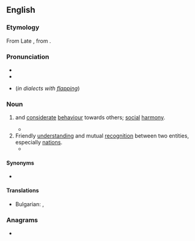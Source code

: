 ==English==

===Etymology===
{{root|en|ine-pro|*(s)mey-}}
From Late {{inh|en|enm|comite|t=association}}, from {{der|en|la|cōmitās}}.

===Pronunciation===
* {{IPA|en|/ˈkɒmɪti/}}
* {{audio|en|LL-Q1860 (eng)-Vealhurl-comity.wav|Audio (UK)}}
* {{homophones|en|comedy}} (''in dialects with [[flapping]]'')

===Noun===
{{en-noun|~}}

# {{1|courtesy}} and [[considerate]] [[behaviour]] towards others; [[social]] [[harmony]].
#* {{quote-book|en|year=1994|author=Nelson Mandela|title=Long Walk to Freedom|publisher=Abacus|year_published=2010|page=96|passage=There, I saw not only flare-ups of ethnic animosity, but the '''comity''' that was also possible among men of different backgrounds.}}
# Friendly [[understanding]] and mutual [[recognition]] between two entities, especially [[nation]]s.
#* {{quote-journal|en|work=The Washington Post|url=http://www.washingtonpost.com/wp-dyn/content/article/2007/01/04/AR2007010400802.html|passage=Democrats took control of the House and Senate after 12 years of nearly unbroken Republican rule, with resolute calls for bipartisan '''comity''' and a pledge to move quickly on an agenda of health care, homeland security, education and energy proposals.|author=Jonathan Weisman|date=January 5 2007|title=Democrats Take Control on Hill}}

====Synonyms====
* {{l|en|frith}}

====Translations====
{{trans-top|courtesy and considerate behaviour towards others}}
* Bulgarian: {{t+|bg|вежливост|n}}, {{t+|bg|учтивост|n}}
{{trans-mid}}
{{trans-bottom}}
{{trans-top|friendly understanding and mutual recognition between two entities, especially nations}}
{{trans-mid}}
{{trans-bottom}}

===Anagrams===
* {{anagrams|en|a=cimoty|myotic}}